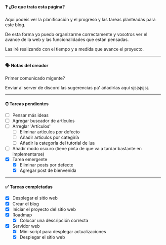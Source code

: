 #### ❓ ¿De que trata esta página?
Aquí podeis ver la planificación y el progreso y las tareas planteadas para este blog.

De esta forma yo puedo organizarme correctamente y vosotros ver el avance de la web y las funcionalidades que están pensadas.

Las iré realizando con el tiempo y a medida que avance el proyecto.

---

#### 🗣️ Notas del creador

Primer comunicado migente?

Enviar al server de discord las sugerencias pa' añadirlas aquí sjsjsjsjsj.

---

#### ⏰ Tareas pendientes

- [ ] Pensar más ideas
- [ ] Agregar buscador de artículos
- [ ] Arreglar 'Artículos'
  - [ ] Eliminar artículos por defecto
  - [ ] Añadir artículos por categiría
  - [ ] Añadir la categoría del tutorial de lua
- [ ] Añadir modo oscuro (tiene pinta de que va a tardar bastante en implementarse)
- [x] Tarea emergente
  - [x] Eliminar posts por defecto
  - [x] Agregar post de bienvenida

---

#### ✅ Tareas completadas

- [x] Desplegar el sitio web
- [x] Crear el blog
- [x] Iniciar el proyecto del sitio web
- [x] Roadmap
  - [x] Colocar una descripción correcta
- [x] Servidor web
  - [x] Mini script para desplegar actualizaciones
  - [x] Desplegar el sitio web
